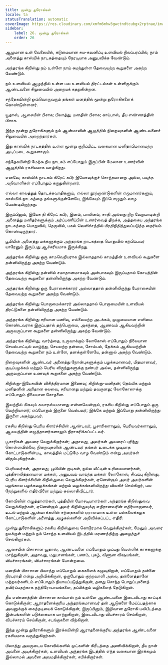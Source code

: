 ```yaml
---
title: மூன்று துரோகிகள்
locale: ta
statusTranslation: automatic
coverImage: https://res.cloudinary.com/xmfm6mhw3gwctndtcubgx2rptnae/image/upload/v1741354419/small_cover_la_gran_rebelion_28716e29d2.webp
sidebar:
    label: 26. மூன்று துரோகிகள்
    order: 26
---
```

ஆழமான உள் வேலையில், கடுமையான சுய-கவனிப்பு உளவியல் நிலப்பரப்பில், நாம் அனைத்து காஸ்மிக் நாடகத்தையும் நேரடியாக அனுபவிக்க வேண்டும்.

அந்தரங்க கிறிஸ்து நம் உள்ளே நாம் சுமந்துள்ள தேவையற்ற கூறுகளை அகற்ற வேண்டும்.

நம் உளவியல் ஆழத்தில் உள்ள பல உளவியல் திரட்டல்கள் உள்ளிருக்கும் ஆண்டவனை சிலுவையில் அறையக் கதறுகின்றன.

சந்தேகமின்றி ஒவ்வொருவரும் தங்கள் மனத்தில் மூன்று துரோகிகளைக் கொண்டுள்ளனர்.

யூதாஸ், ஆசையின் பிசாசு; பிலாத்து, மனதின் பிசாசு; காய்பாஸ், தீய எண்ணத்தின் பிசாசு.

இந்த மூன்று துரோகிகளும் நம் ஆன்மாவின் ஆழத்தில் நிறைவுகளின் ஆண்டவனைச் சிலுவையில் அறைந்தார்கள்.

இது காஸ்மிக் நாடகத்தில் உள்ள மூன்று குறிப்பிட்ட வகையான மனிதாபிமானமற்ற அடிப்படை கூறுகளாகும்.

சந்தேகமின்றி மேற்கூறிய நாடகம் எப்போதும் இருப்பின் மேலான உணர்வின் ஆழத்தில் ரகசியமாக வாழ்கிறது.

எனவே, காஸ்மிக் நாடகம் கிரேட் கபீர் இயேசுவுக்குச் சொந்தமானது அல்ல, படித்த அறிவாளிகள் எப்போதும் கருதுகின்றனர்.

எல்லா காலத்துத் தொடக்கவாதிகளும், எல்லா நூற்றாண்டுகளின் எஜமானர்களும், காஸ்மிக் நாடகத்தை தங்களுக்குள்ளேயே, இங்கேயும் இப்பொழுதும் வாழ வேண்டியிருந்தது.

இருப்பினும், இயேசு தி கிரேட் கபீர், இனம், பாலினம், சாதி அல்லது நிற வேறுபாடின்றி அனைத்து மனிதர்களுக்கும் அர்ப்பணிப்பின் உணர்வைத் திறக்க, அத்தகைய அந்தரங்க நாடகத்தை பொதுவில், தெருவில், பகல் வெளிச்சத்தில் பிரதிநிதித்துவப்படுத்த தைரியம் கொண்டிருந்தார்.

பூமியின் அனைத்து மக்களுக்கும் அந்தரங்க நாடகத்தை பொதுவில் கற்பிப்பவர் யாரேனும் இருப்பது ஆச்சரியமாக இருக்கிறது.

அந்தரங்க கிறிஸ்து ஒரு காமவெறியராக இல்லாததால் காமத்தின் உளவியல் கூறுகளை தன்னிலிருந்து அகற்ற வேண்டும்.

அந்தரங்க கிறிஸ்து தன்னில் சமாதானமாகவும் அன்பாகவும் இருப்பதால் கோபத்தின் தேவையற்ற கூறுகளை தன்னிலிருந்து அகற்ற வேண்டும்.

அந்தரங்க கிறிஸ்து ஒரு பேராசைக்காரர் அல்லாததால் தன்னிலிருந்து பேராசையின் தேவையற்ற கூறுகளை அகற்ற வேண்டும்.

அந்தரங்க கிறிஸ்து பொறாமைக்காரர் அல்லாததால் பொறாமையின் உளவியல் திரட்டுகளை தன்னிலிருந்து அகற்ற வேண்டும்.

அந்தரங்க கிறிஸ்து சரியான பணிவு, எல்லையற்ற அடக்கம், முழுமையான எளிமை கொண்டவராக இருப்பதால் தற்பெருமை, அகந்தை, ஆணவம் ஆகியவற்றின் அருவருப்பான கூறுகளை தன்னிலிருந்து அகற்ற வேண்டும்.

அந்தரங்க கிறிஸ்து, வார்த்தை, உருவாக்கும் லோகோஸ் எப்போதும் நிலையான செயல்பாட்டில் வாழ்ந்து, செயலற்ற தன்மை, சோம்பல், தேக்கம் ஆகியவற்றின் தேவையற்ற கூறுகளை நம் உள்ளே, தனக்குள்ளேயே, தன்னால் அகற்ற வேண்டும்.

நிறைவுகளின் ஆண்டவர் அனைத்து நோன்புகளுக்கும் பழக்கமானவர், மிதமானவர், குடிப்பழக்கம் மற்றும் பெரிய விருந்துகளுக்கு நண்பர் அல்ல, தன்னிலிருந்து அருவருப்பான உணவுக் கூறுகளை அகற்ற வேண்டும்.

கிறிஸ்து-இயேசுவின் விசித்திரமான இணைவு; கிறிஸ்து-மனிதன்; தெய்வீக மற்றும் மனிதனின் அரிதான கலவை, சரியானது மற்றும் தவறானது; லோகோஸுக்கு எப்போதும் நிலையான சோதனை.

இவற்றில் மிகவும் சுவாரஸ்யமானது என்னவென்றால், ரகசிய கிறிஸ்து எப்போதும் ஒரு வெற்றியாளர்; எப்போதும் இருளை வெல்பவர்; இங்கே மற்றும் இப்போது தன்னிலிருந்து இருளை அகற்றுபவர்.

ரகசிய கிறிஸ்து பெரிய கிளர்ச்சியின் ஆண்டவர், பூசாரிகளாலும், பெரியவர்களாலும், ஆலயத்தின் எழுத்தாளர்களாலும் நிராகரிக்கப்பட்டவர்.

பூசாரிகள் அவரை வெறுக்கிறார்கள்; அதாவது, அவர்கள் அவரைப் புரிந்து கொள்ளவில்லை, நிறைவுகளின் ஆண்டவர் தங்கள் உடைக்க முடியாத கோட்பாடுகளின்படி, காலத்தில் மட்டுமே வாழ வேண்டும் என்று அவர்கள் விரும்புகிறார்கள்.

பெரியவர்கள், அதாவது, பூமியின் குடிகள், நல்ல வீட்டின் உரிமையாளர்கள், புத்திசாலித்தனமான மக்கள், அனுபவம் வாய்ந்த மக்கள் லோகோஸ், சிவப்பு கிறிஸ்து, பெரிய கிளர்ச்சியின் கிறிஸ்துவை வெறுக்கிறார்கள், ஏனென்றால் அவர் அவர்களின் பழங்கால பழக்கவழக்கங்கள் மற்றும் வழக்கங்களிலிருந்து விலகிச் செல்கிறார், பல நேற்றுகளில் எதிர்வினை மற்றும் கல்லாகிவிட்டார்.

கோவிலின் எழுத்தாளர்கள், புத்தியின் மோசடியாளர்கள் அந்தரங்க கிறிஸ்துவை வெறுக்கிறார்கள், ஏனென்றால் அவர் கிறிஸ்துவுக்கு எதிரானவரின் எதிர்மாறானவர், உடல் மற்றும் ஆன்மாக்களின் சந்தைகளில் ஏராளமாக உள்ள பல்கலைக்கழக கோட்பாடுகளின் அனைத்து அழுகல்களின் அறிவிக்கப்பட்ட எதிரி.

மூன்று துரோகிகளும் ரகசிய கிறிஸ்துவை கொடூரமாக வெறுக்கிறார்கள், மேலும் அவரை நமக்குள் மற்றும் நம் சொந்த உளவியல் இடத்தில் மரணத்திற்கு அழைத்துச் செல்கிறார்கள்.

ஆசையின் பிசாசான யூதாஸ், ஆண்டவனை எப்போதும் முப்பது வெள்ளிக் காசுகளுக்கு மாற்றுகிறான், அதாவது, மதுபானங்கள், பணம், புகழ், வீணான விஷயங்கள், விபச்சாரங்கள், விபச்சாரங்கள் போன்றவை.

மனதின் பிசாசான பிலாத்து எப்போதும் கைகளைக் கழுவுகிறான், எப்போதும் தன்னை நிரபராதி என்று அறிவிக்கிறான், ஒருபோதும் குற்றவாளி அல்ல, தன்னைத்தானே மற்றவர்களிடம் எப்போதும் நியாயப்படுத்துகிறான், தனது சொந்த பொறுப்புகளைத் தவிர்ப்பதற்காக தந்திரோபாயங்களை, தப்பிக்கும் வழிகளைத் தேடுகிறான்.

தீய எண்ணத்தின் பிசாசான காய்பாஸ் நம் உள்ளே ஆண்டவனை இடைவிடாது காட்டிக் கொடுக்கிறான்; ஆராதனைக்குரிய அந்தரங்கமானவர் தன் ஆடுகளை மேய்ப்பதற்காக அவனுக்குக் கைத்தடியைக் கொடுக்கிறான், இருப்பினும், இழிவான துரோகி பலிபீடத்தை இன்பங்களின் படுக்கையாக மாற்றுகிறான், இடைவிடாது விபச்சாரம் செய்கிறான், விபச்சாரம் செய்கிறான், சடங்குகளை விற்கிறான்.

இந்த மூன்று துரோகிகளும் இரக்கமின்றி ஆராதனைக்குரிய அந்தரங்க ஆண்டவனை ரகசியமாக வருத்துகிறார்கள்.

பிலாத்து அவருடைய கோவில்களில் முட்களின் கிரீடத்தை அணிவிக்கிறான், தீய நான் அவனை அடிக்கிறார்கள், உளவியல் அந்தரங்க இடத்தில் எந்த வகையான இரக்கமும் இல்லாமல் அவனை அவமதிக்கிறார்கள், சபிக்கிறார்கள்.

